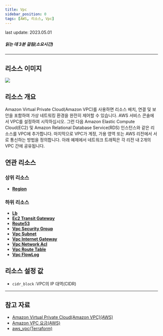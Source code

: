 ```yaml
---
title: Vpc
sidebar_position: 0
tags: [AWS, 리소스, Vpc]
---
```



<span className="theme-doc-version-badge badge badge--secondary">
    last update: 2023.05.01
</span>

##### 읽는 데 3분 걸림(소요시간)

---

## 리소스 이미지

<img src={icon} />

## 리소스 개요

Amazon Virtual Private Cloud(Amazon VPC)를 사용하면 리소스 배치, 연결 및 보안을 포함하여 가상 네트워킹 환경을 완전히 제어할 수 있습니다. AWS 서비스 콘솔에서 VPC를 설정하여 시작하십시오. 그런 다음 Amazon Elastic Compute Cloud(EC2) 및 Amazon Relational Database Service(RDS) 인스턴스와 같은 리소스를 VPC에 추가합니다. 마지막으로 VPC가 계정, 가용 영역 또는 AWS 리전에서 서로 통신하는 방법을 정의합니다. 아래 예제에서 네트워크 트래픽은 각 리전 내 2개의 VPC 간에 공유됩니다.

## 연관 리소스

### 상위 리소스

-   [**Region**](https://docs.cstudio.app/docs/resource/aws/Base/Region)

### 하위 리소스

-   [**Lb**](https://docs.cstudio.app/docs/resource/aws/Lb/)
-   [**Ec2 Transit Gateway**](https://docs.cstudio.app/docs/resource/aws/Ec2/TransitGateway)
-   [**Route53**](https://docs.cstudio.app/docs/resource/aws/Route53/)
-   [**Vpc Security Group**](https://docs.cstudio.app/docs/resource/aws/Vpc/SecurityGroup)
-   [**Vpc Subnet**](https://docs.cstudio.app/docs/resource/aws/Vpc/Subnet)
-   [**Vpc Internet Gateway**](https://docs.cstudio.app/docs/resource/aws/Vpc/InternetGateway)
-   [**Vpc Network Acl**](https://docs.cstudio.app/docs/resource/aws/Vpc/NetworkAcl)
-   [**Vpc Route Table**](https://docs.cstudio.app/docs/resource/aws/Vpc/RouteTable)
-   [**Vpc FlowLog**](https://docs.cstudio.app/docs/resource/aws/Vpc/FlowLog)

## 리소스 설정 값

-   `cidr_block` :VPC의 IP 대역(CIDR)

---

## 참고 자료

-   [Amazon Virtual Private Cloud(Amazon VPC)(AWS)](https://aws.amazon.com/ko/vpc/?nc2=type_a)
-   [Amazon VPC 요금(AWS)](https://aws.amazon.com/ko/vpc/pricing/?refid=ap_card)
-   [aws_vpc(Terraform)](https://registry.terraform.io/providers/hashicorp/aws/latest/docs/resources/vpc)
